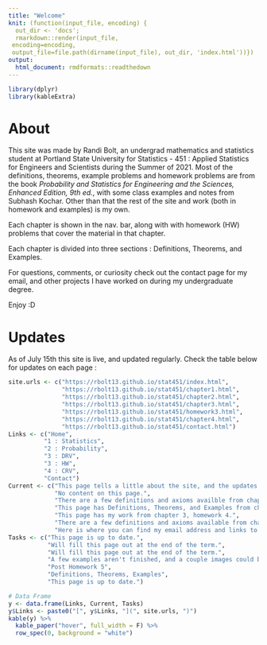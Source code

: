 ```yaml
---
title: "Welcome"
knit: (function(input_file, encoding) {
  out_dir <- 'docs';
  rmarkdown::render(input_file,
 encoding=encoding,
 output_file=file.path(dirname(input_file), out_dir, 'index.html'))})
output: 
  html_document: rmdformats::readthedown
---
```

```r
library(dplyr)
library(kableExtra)
```

# About
This site was made by Randi Bolt, an undergrad mathematics and statistics student at Portland State University for Statistics - 451 : Applied Statistics for Engineers and Scientists during the Summer of 2021. Most of the definitions,  theorems, example problems and homework problems are from the book *Probability and Statistics for Engineering and the Sciences, Enhanced Edition, 9th ed.*, with some class examples and notes from Subhash Kochar. Other than that the rest of the site and work (both in homework and examples) is my own. 

Each chapter is shown in the nav. bar, along with with homework (HW) problems that cover the material in that chapter. 

Each chapter is divided into three sections : Definitions, Theorems, and Examples. 

For questions, comments, or curiosity check out the contact page for my email, and other projects I have worked on during my undergraduate degree. 

Enjoy :D

# Updates 
As of July 15th this site is live, and updated regularly. Check the table below for updates on each page : 
```r
site.urls <- c("https://rbolt13.github.io/stat451/index.html",
               "https://rbolt13.github.io/stat451/chapter1.html",
               "https://rbolt13.github.io/stat451/chapter2.html",
               "https://rbolt13.github.io/stat451/chapter3.html",
               "https://rbolt13.github.io/stat451/homework3.html",
               "https://rbolt13.github.io/stat451/chapter4.html",
               "https://rbolt13.github.io/stat451/contact.html")
Links <- c("Home",
          "1 : Statistics",
          "2 : Probability",
          "3 : DRV",
          "3 : HW",
          "4 : CRV",
          "Contact")
Current <- c("This page tells a little about the site, and the updates on each page.",
             "No content on this page.",
             "There are a few definitions and axioms availble from chapter 2.",
             "This page has Definitions, Theorems, and Examples from chapter 3.",
             "This page has my work from chapter 3, homework 4.",
             "There are a few definitions and axioms available from chapter 4.",
             "Here is where you can find my email address and links to other projects I've worked on. ")
Tasks <- c("This page is up to date.",
           "Will fill this page out at the end of the term.",
           "Will fill this page out at the end of the term.",
           "A few examples aren't finished, and a couple images could be replaced with text.",
           "Post Homework 5",
           "Definitions, Theorems, Examples",
           "This page is up to date.")

# Data Frame
y <- data.frame(Links, Current, Tasks)
y$Links <- paste0("[", y$Links, "](", site.urls, ")")
kable(y) %>%
  kable_paper("hover", full_width = F) %>%
  row_spec(0, background = "white")
```


